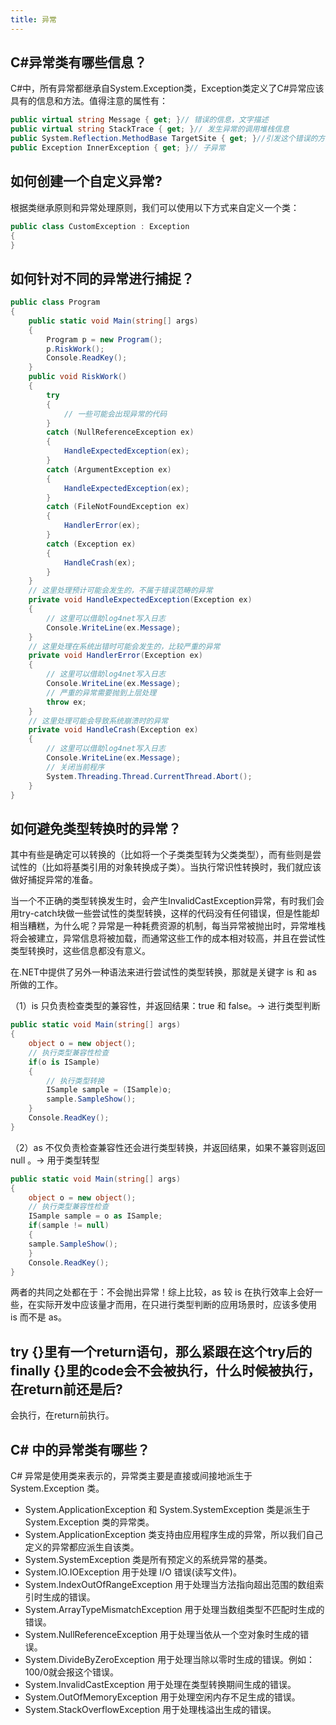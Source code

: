```yaml
---
title: 异常
---
```



## C#异常类有哪些信息？

C#中，所有异常都继承自System.Exception类，Exception类定义了C#异常应该具有的信息和方法。值得注意的属性有：

```csharp
public virtual string Message { get; }// 错误的信息，文字描述
public virtual string StackTrace { get; }// 发生异常的调用堆栈信息
public System.Reflection.MethodBase TargetSite { get; }//引发这个错误的方法
public Exception InnerException { get; }// 子异常
```

## 如何创建一个自定义异常?

根据类继承原则和异常处理原则，我们可以使用以下方式来自定义一个类：

```csharp
public class CustomException : Exception
{
}
```

## 如何针对不同的异常进行捕捉？

```csharp
public class Program
{
	public static void Main(string[] args)
	{
        Program p = new Program();
        p.RiskWork();
        Console.ReadKey();
	}
	public void RiskWork()
    {
        try
        {
        	// 一些可能会出现异常的代码
        }
        catch (NullReferenceException ex)
        {
        	HandleExpectedException(ex);
        }
        catch (ArgumentException ex)
        {
        	HandleExpectedException(ex);
        }
        catch (FileNotFoundException ex)
        {
        	HandlerError(ex);
        }
        catch (Exception ex)
        {
        	HandleCrash(ex);
        }
	}
    // 这里处理预计可能会发生的，不属于错误范畴的异常
    private void HandleExpectedException(Exception ex)
    {
        // 这里可以借助log4net写入日志
        Console.WriteLine(ex.Message);
    }
    // 这里处理在系统出错时可能会发生的，比较严重的异常
    private void HandlerError(Exception ex)
    {
    	// 这里可以借助log4net写入日志
        Console.WriteLine(ex.Message);
    	// 严重的异常需要抛到上层处理
    	throw ex;
    }
    // 这里处理可能会导致系统崩溃时的异常
    private void HandleCrash(Exception ex)
    {
        // 这里可以借助log4net写入日志
        Console.WriteLine(ex.Message);
        // 关闭当前程序
        System.Threading.Thread.CurrentThread.Abort();
    }
}
```

## 如何避免类型转换时的异常？

其中有些是确定可以转换的（比如将一个子类类型转为父类类型），而有些则是尝试性的（比如将基类引用的对象转换成子类）。当执行常识性转换时，我们就应该做好捕捉异常的准备。

当一个不正确的类型转换发生时，会产生InvalidCastException异常，有时我们会用try-catch块做一些尝试性的类型转换，这样的代码没有任何错误，但是性能却相当糟糕，为什么呢？异常是一种耗费资源的机制，每当异常被抛出时，异常堆栈将会被建立，异常信息将被加载，而通常这些工作的成本相对较高，并且在尝试性类型转换时，这些信息都没有意义。

在.NET中提供了另外一种语法来进行尝试性的类型转换，那就是关键字 is 和 as 所做的工作。

（1）is 只负责检查类型的兼容性，并返回结果：true 和 false。→ 进行类型判断

```csharp
public static void Main(string[] args)
{
    object o = new object();
    // 执行类型兼容性检查
    if(o is ISample)
    {
        // 执行类型转换
        ISample sample = (ISample)o;
        sample.SampleShow();
    }
    Console.ReadKey();
}
```

（2）as 不仅负责检查兼容性还会进行类型转换，并返回结果，如果不兼容则返回 null 。→ 用于类型转型

```cs
public static void Main(string[] args)
{
    object o = new object();
    // 执行类型兼容性检查
    ISample sample = o as ISample;
    if(sample != null)
    {
    sample.SampleShow();
    }
    Console.ReadKey();
}
```

两者的共同之处都在于：不会抛出异常！综上比较，as 较 is 在执行效率上会好一些，在实际开发中应该量才而用，在只进行类型判断的应用场景时，应该多使用 is 而不是 as。

## try {}里有一个return语句，那么紧跟在这个try后的finally {}里的code会不会被执行，什么时候被执行，在return前还是后?

会执行，在return前执行。

## C# 中的异常类有哪些？

C# 异常是使用类来表示的，异常类主要是直接或间接地派生于 System.Exception 类。

- System.ApplicationException 和 System.SystemException 类是派生于 System.Exception 类的异常类。
- System.ApplicationException 类支持由应用程序生成的异常，所以我们自己定义的异常都应派生自该类。
- System.SystemException 类是所有预定义的系统异常的基类。
- System.IO.IOException 用于处理 I/O 错误(读写文件)。
- System.IndexOutOfRangeException 用于处理当方法指向超出范围的数组索引时生成的错误。
- System.ArrayTypeMismatchException 用于处理当数组类型不匹配时生成的错误。
- System.NullReferenceException 用于处理当依从一个空对象时生成的错误。
- System.DivideByZeroException 用于处理当除以零时生成的错误。例如：100/0就会报这个错误。
- System.InvalidCastException 用于处理在类型转换期间生成的错误。
- System.OutOfMemoryException 用于处理空闲内存不足生成的错误。
- System.StackOverflowException 用于处理栈溢出生成的错误。


